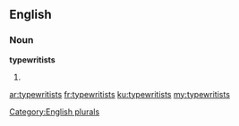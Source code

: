 ==English==

===Noun===
'''typewritists'''

# {{plural of|[[typewritist]]}}

[[Category:English plurals]]

[[ar:typewritists]]
[[fr:typewritists]]
[[ku:typewritists]]
[[my:typewritists]]